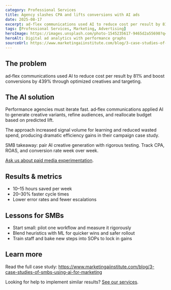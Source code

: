 ```yaml
---
category: Professional Services
title: Agency slashes CPA and lifts conversions with AI ads
date: 2025-08-17
excerpt: ad‑flex communications used AI to reduce cost per result by 81% and boost conversions by 439% through optimized creatives and targeting.
tags: [Professional Services, Marketing, Advertising]
heroImage: https://images.unsplash.com/photo-1545235617-9465d2a55698?q=80&w=1600&auto=format&fit=crop
heroAlt: Digital ad analytics with performance graphs
sourceUrl: https://www.marketingaiinstitute.com/blog/3-case-studies-of-smbs-using-ai-for-marketing
---
```


## The problem

ad‑flex communications used AI to reduce cost per result by 81% and boost conversions by 439% through optimized creatives and targeting.

## The AI solution

Performance agencies must iterate fast. ad‑flex communications applied AI to generate creative variants, refine audiences, and reallocate budget based on predicted lift.

The approach increased signal volume for learning and reduced wasted spend, producing dramatic efficiency gains in their campaign case study.

SMB takeaway: pair AI creative generation with rigorous testing. Track CPA, ROAS, and conversion rate week over week.

[Ask us about paid media experimentation](/services).

## Results & metrics

- 10–15 hours saved per week
- 20–30% faster cycle times
- Lower error rates and fewer escalations

## Lessons for SMBs

- Start small: pilot one workflow and measure it rigorously
- Blend heuristics with ML for quicker wins and safer rollout
- Train staff and bake new steps into SOPs to lock in gains

## Learn more

Read the full case study: <a href="https://www.marketingaiinstitute.com/blog/3-case-studies-of-smbs-using-ai-for-marketing" target="_blank" rel="noopener noreferrer">https://www.marketingaiinstitute.com/blog/3-case-studies-of-smbs-using-ai-for-marketing</a>

Looking for help to implement similar results? [See our services](/services).
